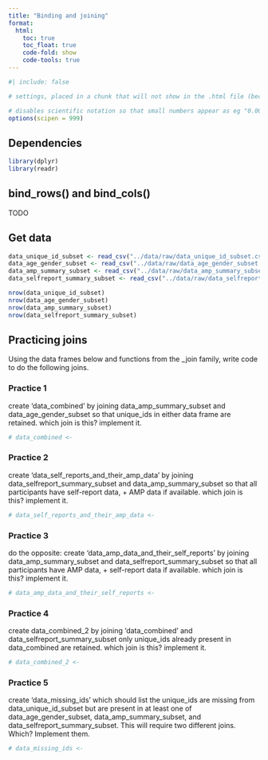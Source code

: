 ```yaml
---
title: "Binding and joining"
format:
  html:
    toc: true
    toc_float: true
    code-fold: show
    code-tools: true
---
```


```r
#| include: false

# settings, placed in a chunk that will not show in the .html file (because include=FALSE) 

# disables scientific notation so that small numbers appear as eg "0.00001" rather than "1e-05"
options(scipen = 999)  

```

## Dependencies

```r

library(dplyr)
library(readr)

```

## bind_rows() and bind_cols()

TODO

## Get data

```r

data_unique_id_subset <- read_csv("../data/raw/data_unique_id_subset.csv")
data_age_gender_subset <- read_csv("../data/raw/data_age_gender_subset.csv")
data_amp_summary_subset <- read_csv("../data/raw/data_amp_summary_subset.csv")
data_selfreport_summary_subset <- read_csv("../data/raw/data_selfreport_summary_subset.csv")

nrow(data_unique_id_subset)
nrow(data_age_gender_subset)
nrow(data_amp_summary_subset)
nrow(data_selfreport_summary_subset)

```

## Practicing joins

Using the data frames below and functions from the \_join family, write code to do the following joins.

### Practice 1

create 'data_combined' by joining data_amp_summary_subset and data_age_gender_subset so that unique_ids in either data frame are retained. which join is this? implement it.

```r

# data_combined <- 

```

### Practice 2

create 'data_self_reports_and_their_amp_data' by joining data_selfreport_summary_subset and data_amp_summary_subset so that all participants have self-report data, + AMP data if available. which join is this? implement it.

```r

# data_self_reports_and_their_amp_data <- 

```

### Practice 3

do the opposite: create 'data_amp_data_and_their_self_reports' by joining data_amp_summary_subset and data_selfreport_summary_subset so that all participants have AMP data, + self-report data if available. which join is this? implement it.

```r

# data_amp_data_and_their_self_reports <- 

```

### Practice 4

create data_combined_2 by joining 'data_combined' and data_selfreport_summary_subset only unique_ids already present in data_combined are retained. which join is this? implement it.

```r

# data_combined_2 <- 

```

### Practice 5

create 'data_missing_ids' which should list the unique_ids are missing from data_unique_id_subset but are present in at least one of data_age_gender_subset, data_amp_summary_subset, and data_selfreport_summary_subset. This will require two different joins. Which? Implement them.

```r

# data_missing_ids <- 

```
